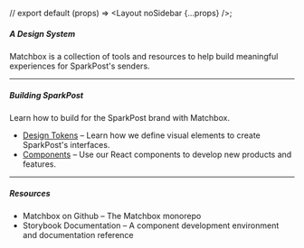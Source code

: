 // export default (props) => <Layout noSidebar {...props} />;

##### A Design System

Matchbox is a collection of tools and resources to help build meaningful experiences for SparkPost's senders.

---

##### Building SparkPost

Learn how to build for the SparkPost brand with Matchbox.

- [Design Tokens](/design/tokens) – Learn how we define visual elements to create SparkPost's interfaces.
- [Components](/components/getting-started) – Use our React components to develop new products and features.

---

##### Resources

- <ExternalLink to="https://www.github.com/SparkPost/matchbox">
    Matchbox on Github
  </ExternalLink> – The Matchbox monorepo
- <ExternalLink to="https://sparkpost.github.io/matchbox">
    Storybook Documentation
  </ExternalLink> – A component development environment and documentation reference
